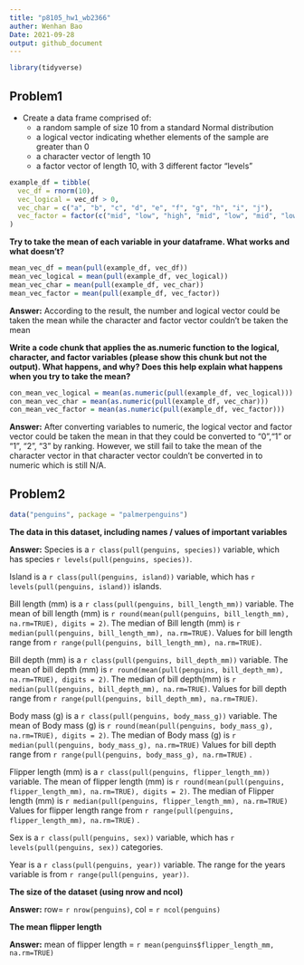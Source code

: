 ```yaml
---
title: "p8105_hw1_wb2366"
auther: Wenhan Bao
Date: 2021-09-28
output: github_document
---
```


```r
library(tidyverse)
```

## Problem1
- Create a data frame comprised of:
  - a random sample of size 10 from a standard Normal distribution
  - a logical vector indicating whether elements of the sample are greater than 0
  - a character vector of length 10
  - a factor vector of length 10, with 3 different factor “levels”

```r
example_df = tibble(
  vec_df = rnorm(10),
  vec_logical = vec_df > 0,
  vec_char = c("a", "b", "c", "d", "e", "f", "g", "h", "i", "j"),
  vec_factor = factor(c("mid", "low", "high", "mid", "low", "mid", "low", "high", "high", "low"))
)
```

**Try to take the mean of each variable in your dataframe. What works and what doesn't?**

```r
mean_vec_df = mean(pull(example_df, vec_df))
mean_vec_logical = mean(pull(example_df, vec_logical))
mean_vec_char = mean(pull(example_df, vec_char))
mean_vec_factor = mean(pull(example_df, vec_factor))
```

**Answer:** According to the result, the number and logical vector could be taken the mean while the character and factor vector couldn't be taken the mean

**Write a code chunk that applies the as.numeric function to the logical, character, and factor variables (please show this chunk but not the output). What happens, and why? Does this help explain what happens when you try to take the mean?**

```r
con_mean_vec_logical = mean(as.numeric(pull(example_df, vec_logical)))
con_mean_vec_char = mean(as.numeric(pull(example_df, vec_char)))
con_mean_vec_factor = mean(as.numeric(pull(example_df, vec_factor)))
```

**Answer:** After converting variables to numeric, the logical vector and factor vector could be taken the mean in that they could be converted to "0","1" or "1", "2", "3" by ranking. However, we still fail to take the mean of the character vector in that character vector couldn't be converted in to numeric which is still N/A.



## Problem2


```r
data("penguins", package = "palmerpenguins")
```

**The data in this dataset, including names / values of important variables**

**Answer:** 
Species is a `r class(pull(penguins, species))` variable, which has species `r levels(pull(penguins, species))`. 

Island is a `r class(pull(penguins, island))` variable, which has `r levels(pull(penguins, island))` islands.

Bill length (mm) is a `r class(pull(penguins, bill_length_mm))` variable. 
The mean of bill length (mm) is `r round(mean(pull(penguins, bill_length_mm), na.rm=TRUE), digits = 2)`.
The median of Bill length (mm) is `r median(pull(penguins, bill_length_mm), na.rm=TRUE)`.
Values for bill length range from `r range(pull(penguins, bill_length_mm), na.rm=TRUE)`.

Bill depth (mm) is a `r class(pull(penguins, bill_depth_mm))` variable. 
The mean of bill depth (mm) is `r round(mean(pull(penguins, bill_depth_mm), na.rm=TRUE), digits = 2)`. 
The median of bill depth(mm) is `r median(pull(penguins, bill_depth_mm), na.rm=TRUE)`. 
Values for bill depth range from `r range(pull(penguins, bill_depth_mm), na.rm=TRUE)`.

Body mass (g) is a `r class(pull(penguins, body_mass_g))` variable. 
The mean of Body mass (g) is `r round(mean(pull(penguins, body_mass_g), na.rm=TRUE), digits = 2)`. The median of Body mass (g) is `r median(pull(penguins, body_mass_g), na.rm=TRUE)`
Values for bill depth range from `r range(pull(penguins, body_mass_g), na.rm=TRUE)` . 

Flipper length (mm) is a `r class(pull(penguins, flipper_length_mm))` variable. 
The mean of flipper length (mm) is `r round(mean(pull(penguins, flipper_length_mm), na.rm=TRUE), digits = 2)`. 
The median of Flipper length (mm) is `r median(pull(penguins, flipper_length_mm), na.rm=TRUE)`
Values for flipper length range from `r range(pull(penguins, flipper_length_mm), na.rm=TRUE)` .

Sex is a `r class(pull(penguins, sex))` variable, which has `r levels(pull(penguins, sex))` categories.

Year is a `r class(pull(penguins, year))` variable. The range for the years variable is from `r range(pull(penguins, year))`.

**The size of the dataset (using nrow and ncol)**

**Answer:** row= `r nrow(penguins)`, col = `r ncol(penguins)`

**The mean flipper length**

**Answer:** mean of flipper length = `r mean(penguins$flipper_length_mm, na.rm=TRUE)`



